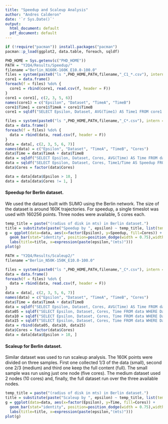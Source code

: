 ```yaml
---
title: "Speedup and Scaleup Analysis"
author: "Andres Calderon"
date: '`r Sys.Date()`'
output:
  html_document: default
  pdf_document: default
---
```


[//]: # ( Speedup )

```r
if (!require("pacman")) install.packages("pacman")
pacman::p_load(ggplot2, data.table, foreach, sqldf)

PHD_HOME = Sys.getenv(c("PHD_HOME"))
PATH = "Y2Q4/Results/Speedup/"
filename ="Berlin_N160K-160K_E10.0-100.0"
files = system(paste0("ls ",PHD_HOME,PATH,filename,"_C1_*.csv"), intern = T)
core1 = data.frame()
foreach(f = files) %do% {
  core1 = rbind(core1, read.csv(f, header = F))
}
core1 = core1[, c(2, 3, 5, 6)]
names(core1) = c("Epsilon", "Dataset", "TimeA", "TimeB")
core1$Time1 = core1$TimeA + core1$TimeB
core1 = sqldf("SELECT Epsilon, Dataset, AVG(Time1) AS Time1 FROM core1 GROUP BY 1, 2")

files = system(paste0("ls ",PHD_HOME,PATH,filename,"_C*.csv"), intern = T)
data = data.frame()
foreach(f = files) %do% {
  data = rbind(data, read.csv(f, header = F))
}
data = data[, c(2, 3, 5, 6, 7)]
names(data) = c("Epsilon", "Dataset", "TimeA", "TimeB", "Cores")
data$Time = data$TimeA + data$TimeB
data = sqldf("SELECT Epsilon, Dataset, Cores, AVG(Time) AS Time FROM data GROUP BY 1, 2, 3")
data = sqldf("SELECT Epsilon, Dataset, Cores, Time1/Time AS Speedup FROM data NATURAL JOIN core1")
data$Cores = factor(data$Cores)

data = data[data$Epsilon > 10, ]
data = data[data$Cores != 1, ]
```

#### Speedup for Berlin dataset.

We used the dataset built with SUMO using the Berlin network.  The size of the dataset is around 160K trajectories.  For speedup, a single timeslot was used with 160256 points.  Three nodes were available, 5 cores each.

```r
temp_title = paste("(radius of disk in mts) in Berlin dataset.")
title = substitute(paste("Speedup by ", epsilon) ~ temp_title, list(temp_title = temp_title))
g = ggplot(data=data, aes(x=factor(Epsilon), y=Speedup, fill=Cores)) +
  geom_bar(stat="identity", position=position_dodge(width = 0.75),width = 0.75) +
  labs(title=title, x=expression(paste(epsilon,"(mts)")))
plot(g)
```

[//]: # ( Scaleup )

```r
PATH = "Y2Q4/Results/Scaleup2/"
filename ="Berlin_N50K-150K_E10.0-100.0"

files = system(paste0("ls ",PHD_HOME,PATH,filename,"_C*.csv"), intern = T)
data = data.frame()
foreach(f = files) %do% {
  data = rbind(data, read.csv(f, header = F))
}
data = data[, c(2, 3, 5, 6, 7)]
names(data) = c("Epsilon", "Dataset", "TimeA", "TimeB", "Cores")
data$Time = data$TimeA + data$TimeB
data = sqldf("SELECT Epsilon, Dataset, Cores, AVG(Time) AS Time FROM data GROUP BY 1, 2, 3")
data05 = sqldf("SELECT Epsilon, Dataset, Cores, Time FROM data WHERE Dataset LIKE '50K' AND Cores = 5")
data10 = sqldf("SELECT Epsilon, Dataset, Cores, Time FROM data WHERE Dataset LIKE '100K' AND Cores = 10")
data15 = sqldf("SELECT Epsilon, Dataset, Cores, Time FROM data WHERE Dataset LIKE '150K' AND Cores = 15")
data = rbind(data05, data10, data15)
data$Cores = factor(data$Cores)
data = data[data$Epsilon > 10, ]
```

#### Scaleup for Berlin dataset.
Similar dataset was used to run scaleup analysis.  The 160K points were divided on three samples.  First one collected 1/3 of the data (small), second one 2/3 (medium) and third one keep the full content (full). The small sample was run using just one node (five cores). The medium dataset used 2 nodes (10 cores) and, finally, the full dataset run over the three available nodes. 

```r
temp_title = paste("(radius of disk in mts) in Berlin dataset.")
title = substitute(paste("Scaleup by ", epsilon) ~ temp_title, list(temp_title = temp_title))
g = ggplot(data=data, aes(x=factor(Epsilon), y=Time, fill=Cores)) +
  geom_bar(stat="identity", position=position_dodge(width = 0.75),width = 0.75) +
  labs(title=title, x=expression(paste(epsilon,"(mts)")))
plot(g)
```